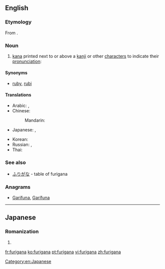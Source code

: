 ==English==
{{wikipedia}}

===Etymology===
From {{etyl|ja|en}} {{m|ja|振り仮名|tr=furigana|lit=assigned phonetic character}}.

===Noun===
{{en-noun|-}}

# [[kana]] printed next to or above a [[kanji]] or other [[character]]s to indicate their [[pronunciation]]:
#: {{ja-usex|彼、私のこと何か言ってました？|^かれ、 わたし の こと なにか いってました？|Did he say anything about me?}}

====Synonyms====
*[[ruby]], [[rubi]]

====Translations====
{{trans-top|furigana}}
* Arabic: {{t|ar|فُورِيغَانَا|f|tr=furigānā}}, {{t|ar|فُورِيغَانَا|f|tr=furiḡānā}}
* Chinese:
*: Mandarin: {{t+|cmn|振假名|tr=zhènjiǎmíng|sc=Hani}}
* Japanese: {{t|ja|振り仮名|tr=ふりがな, furigana}}, {{t+|ja|ルビ|tr=rubi|sc=Jpan}}
{{trans-mid}}
* Korean: {{t|ko|후리가나|sc=Hang}}
* Russian: {{t|ru|фурига́на|f}}, {{t|ru|ру́би|m}}
* Thai: {{t|th|ฟุริงะนะ|tr=fúríngáná}}
{{trans-bottom}}

===See also===
*[[ふりがな]] - table of furigana

===Anagrams===
* [[Garifuna#English|Garifuna]], [[Garífuna#English|Garífuna]]

[[Category:en:Japanese]]

----

==Japanese==

===Romanization===
{{ja-romaji}}

# {{ja-romanization of|ふりがな}}

[[fr:furigana]]
[[ko:furigana]]
[[pt:furigana]]
[[vi:furigana]]
[[zh:furigana]]